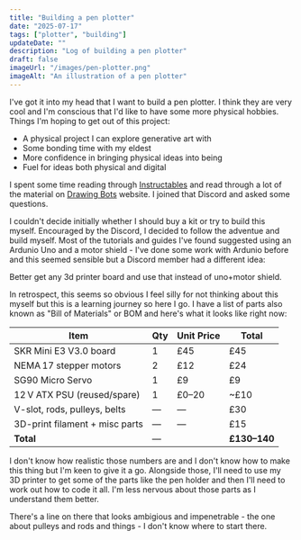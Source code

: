 ```yaml
---
title: "Building a pen plotter"
date: "2025-07-17"
tags: ["plotter", "building"]
updateDate: ""
description: "Log of building a pen plotter"
draft: false
imageUrl: "/images/pen-plotter.png"
imageAlt: "An illustration of a pen plotter"
---
```


I've got it into my head that I want to build a pen plotter. I think they are very cool and I'm conscious that I'd like to have some more physical hobbies. Things I'm hoping to get out of this project:

- A physical project I can explore generative art with
- Some bonding time with my eldest
- More confidence in bringing physical ideas into being
- Fuel for ideas both physical and digital 

I spent some time reading through [Instructables](https://instructables.com) and read through a lot of the material on [Drawing Bots](https://drawingbots.net) website. I joined that Discord and asked some questions.

I couldn't decide initially whether I should buy a kit or try to build this myself. Encouraged by the Discord, I decided to follow the adventue and build myself. Most of the tutorials and guides I've found suggested using an Ardunio Uno and a motor shield - I've done some work with Ardunio before and this seemed sensible but a Discord member had a different idea:


<DiscordQuote username="karliss">
  Better get any 3d printer board and use that instead of uno+motor shield.
</DiscordQuote>

In retrospect, this seems so obvious I feel silly for not thinking about this myself but this is a learning journey so here I go. I have a list of parts also known as "Bill of Materials" or BOM and here's what it looks like right now:

| Item                           | Qty | Unit Price | Total        |
| ------------------------------ | --- | ---------- | ------------ |
| SKR Mini E3 V3.0 board         | 1   | £45        | £45          |
| NEMA 17 stepper motors         | 2   | £12        | £24          |
| SG90 Micro Servo               | 1   | £9         | £9           |
| 12 V ATX PSU (reused/spare)    | 1   | £0–20      | \~£10        |
| V-slot, rods, pulleys, belts   | —   | —          | £30          |
| 3D-print filament + misc parts | —   | —          | £15          |
| **Total**                      | —   |            | **£130–140** |

I don't know how realistic those numbers are and I don't know how to make this thing but I'm keen to give it a go. Alongside those, I'll need to use my 3D printer to get some of the parts like the pen holder and then I'll need to work out how to code it all. I'm less nervous about those parts as I understand them better.

There's a line on there that looks ambigious and impenetrable - the one about pulleys and rods and things - I don't know where to start there. 



